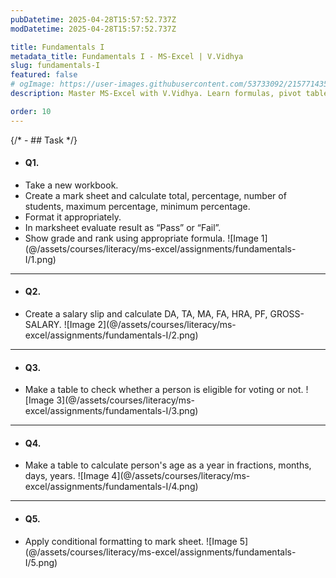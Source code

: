 ```yaml
---
pubDatetime: 2025-04-28T15:57:52.737Z
modDatetime: 2025-04-28T15:57:52.737Z

title: Fundamentals I
metadata_title: Fundamentals I - MS-Excel | V.Vidhya
slug: fundamentals-I
featured: false
# ogImage: https://user-images.githubusercontent.com/53733092/215771435-25408246-2309-4f8b-a781-1f3d93bdf0ec.png
description: Master MS-Excel with V.Vidhya. Learn formulas, pivot tables, data analysis and automation with real-world applications.

order: 10
---
```


{/* - ## Task */}

- #### Q1.

<ul class="list-[circle]">
    <li>Take a new workbook.</li>
    <li>Create a mark sheet and calculate total, percentage, number of students, maximum percentage, minimum percentage.</li>
    <li>Format it appropriately.</li>
    <li>In marksheet evaluate result as “Pass” or “Fail”.</li>
    <li>
        Show grade and rank using appropriate formula.
        ![Image 1](@/assets/courses/literacy/ms-excel/assignments/fundamentals-I/1.png)
    </li>
</ul>

---

- #### Q2.

<ul class="list-[circle]">
    <li>
        Create a salary slip and calculate DA, TA, MA, FA, HRA, PF, GROSS-SALARY.
        ![Image 2](@/assets/courses/literacy/ms-excel/assignments/fundamentals-I/2.png)
    </li>
</ul>

---

- #### Q3.

<ul class="list-[circle]">
    <li>
        Make a table to check whether a person is eligible for voting or not.
        ![Image 3](@/assets/courses/literacy/ms-excel/assignments/fundamentals-I/3.png)
    </li>
</ul>

---

- #### Q4.

<ul class="list-[circle]">
    <li>
        Make a table to calculate person's age as a year in fractions, months, days, years.
        ![Image 4](@/assets/courses/literacy/ms-excel/assignments/fundamentals-I/4.png)
    </li>
</ul>

---

- #### Q5.

<ul class="list-[circle]">
    <li>
        Apply conditional formatting to mark sheet.
        ![Image 5](@/assets/courses/literacy/ms-excel/assignments/fundamentals-I/5.png)
    </li>
</ul>